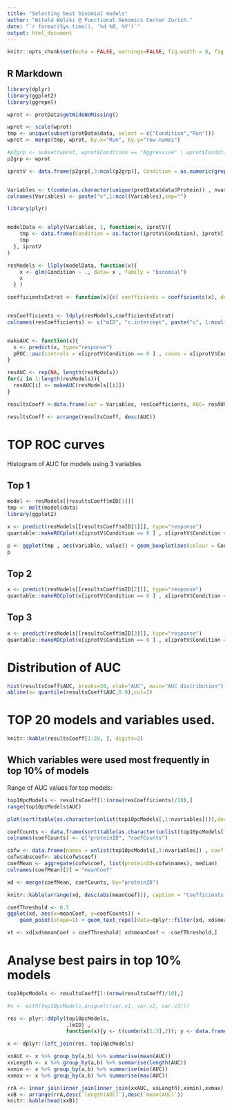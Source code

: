 ```yaml
---
title: "Selecting best binomial models"
author: "Witold Wolski @ Functional Genomics Center Zurich."
date: "`r format(Sys.time(), '%d %B, %Y')`"
output: html_document
---
```


```r
knitr::opts_chunk$set(echo = FALSE, warnings=FALSE, fig.width = 8, fig.height = 8, message = FALSE)
```

## R Markdown


```r
library(dplyr)
library(ggplot2)
library(ggrepel)

wprot <- protData$getWideNoMissing()

wprot <- scale(wprot)
tmp <- unique(subset(protData$data, select = c("Condition","Run")))
wprot <- merge(tmp, wprot, by.x="Run", by.y="row.names")

#p2grp <- subset(wprot, wprot$Condition == "Aggressive" | wprot$Condition == "Chronic")
p2grp <- wprot

iprotV <- data.frame(p2grp[,3:ncol(p2grp)], Condition = as.numeric(grepl( Condition2Compare, p2grp$Condition)))


Variables <- t(combn(as.character(unique(protData$data$Protein)) , nvariables , FUN = NULL, simplify = TRUE ))
colnames(Variables) <- paste("v",1:ncol(Variables),sep="")

library(plyr)


modelData <- alply(Variables, 1, function(x, iprotV){
    tmp <- data.frame(Condition = as.factor(iprotV$Condition), iprotV[,x])
    tmp
  }, iprotV
)

resModels <- llply(modelData, function(x){
    x <- glm(Condition ~ ., data= x , family = "binomial")
    x
  } )

coefficientsExtrat <- function(x){c( coefficients = coefficients(x), deviance = deviance(x) )}


resCoefficients <- ldply(resModels,coefficientsExtrat)
colnames(resCoefficients) <- c("mID", "c.intercept", paste("c", 1:ncol(Variables), sep=""), "deviance")


makeAUC <- function(x){
  x <- predict(x, type="response")
  pROC::auc(controls = x[iprotV$Condition == 0 ] , cases = x[iprotV$Condition == 1])
}

resAUC <- rep(NA, length(resModels))
for(i in 1:length(resModels)){
  resAUC[i] <- makeAUC(resModels[[i]])
}

resultsCoeff <-data.frame(var = Variables, resCoefficients, AUC= resAUC )

resultsCoeff <- arrange(resultsCoeff, desc(AUC))
```


# TOP ROC curves

Histogram of AUC for models using 3 variables


## Top 1

```r

model <- resModels[[resultsCoeff$mID[1]]]
tmp <- melt(model$data)
library(ggplot2)

x <- predict(resModels[[resultsCoeff$mID[1]]], type="response")
quantable::makeROCplot(x[iprotV$Condition == 0 ] , x[iprotV$Condition == 1])

```

```r
p <- ggplot(tmp , aes(variable, value)) + geom_boxplot(aes(colour = Condition)) + geom_jitter(width = 0.2,aes(colour = Condition))
p
```


## Top 2

```r

x <- predict(resModels[[resultsCoeff$mID[2]]], type="response")
quantable::makeROCplot(x[iprotV$Condition == 0 ] , x[iprotV$Condition == 1])

```

## Top 3


```r
x <- predict(resModels[[resultsCoeff$mID[3]]], type="response")
quantable::makeROCplot(x[iprotV$Condition == 0 ] , x[iprotV$Condition == 1])

```

# Distribution of AUC

```r
hist(resultsCoeff$AUC, breaks=20, xlab="AUC", main="AUC distribution")
abline(v= quantile(resultsCoeff$AUC,0.9),col=2)

```

# TOP 20 models and variables used.


```r
knitr::kable(resultsCoeff[1:20, ], digits=2)

```

## Which variables were used most frequently in top 10% of models

Range of AUC values for top models:

```r
top10pcModels <- resultsCoeff[1:(nrow(resCoefficients)/10),]
range(top10pcModels$AUC)
```

```r
plot(sort(table(as.character(unlist(top10pcModels[,1:nvariables]))),decreasing = T)[1:25],las=2,ylab="# of models")

coefCounts <- data.frame(sort(table(as.character(unlist(top10pcModels[,1:nvariables]))),decreasing = T))
colnames(coefCounts) <- c("proteinID", "coefCounts")

cofw <- data.frame(names = unlist(top10pcModels[,1:nvariables]) , coef = unlist(top10pcModels[,(nvariables+3):(nvariables+2+nvariables)]))
cofw$abscoef<- abs(cofw$coef)
coefMean <- aggregate(cofw$coef, list(proteinID=cofw$names), median)
colnames(coefMean)[2] = "meanCoef"

xd <- merge(coefMean, coefCounts, by="proteinID")
```

```r
knitr::kable(arrange(xd, desc(abs(meanCoef))), caption = "Coefficients sorted by absolute size in top 10% of models.")
```



```r
coefThreshold <- 0.5
ggplot(xd, aes(x=meanCoef, y=coefCounts)) +
    geom_point(shape=1) + geom_text_repel(data=dplyr::filter(xd, xd$meanCoef > coefThreshold | xd$meanCoef  < -coefThreshold ), aes(label=proteinID))

xt <- xd[xd$meanCoef > coefThreshold| xd$meanCoef < -coefThreshold,]

```


# Analyse best pairs in top 10% models

```r
top10pcModels <- resultsCoeff[1:(nrow(resultsCoeff)/10),]

#x <- with(top10pcModels,unique(c(var.v1, var.v2, var.v3)))

res <- plyr::ddply(top10pcModels,
                   .(mID) ,
                   function(x){y <- t(combn(x[1:3],2)); y <- data.frame(a = unlist(y[,1]), b=unlist(y[,2]));y } )

x <- dplyr::left_join(res, top10pcModels)
```


```r
xxAUC <- x %>% group_by(a,b) %>% summarise(mean(AUC))
xxLength <- x %>% group_by(a,b) %>% summarise(length(AUC))
xxmin <- x %>% group_by(a,b) %>% summarise(min(AUC))
xxmax <- x %>% group_by(a,b) %>% summarise(max(AUC))

rrA <- inner_join(inner_join(inner_join(xxAUC, xxLength),xxmin),xxmax)
xxB <- arrange(rrA,desc(`length(AUC)`),desc(`mean(AUC)`))
knitr::kable(head(xxB))


```





